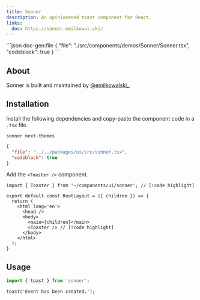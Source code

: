 ```yaml
---
title: Sonner
description: An opinionated toast component for React.
links:
  doc: https://sonner.emilkowal.ski/
---
```


<ComponentPreview name='sonner'>
```json doc-gen:file
{
  "file": "./src/components/demos/Sonner/Sonner.tsx",
  "codeblock": true
}
```
</ComponentPreview>

## About

Sonner is built and maintained by [@emilkowalski\_](https://x.com/emilkowalski_).

## Installation

Install the following dependencies and copy-paste the component code in a `.tsx` file.

```package-install
sonner next-themes
```

<div className='not-prose [&_figure]:max-h-[320px] [&_figure]:overflow-y-auto'>

```json doc-gen:file
{
  "file": "../../packages/ui/src/sonner.tsx",
  "codeblock": true
}
```

</div>

Add the `<Toaster />` component.

```tsx title='app/layout.tsx
import { Toaster } from '~/components/ui/sonner'; // [!code highlight]

export default const RootLayout = ({ children }) => {
  return (
    <html lang='en'>
      <head />
      <body>
        <main>{children}</main>
        <Toaster /> // [!code highlight]
      </body>
    </html>
  );
}
```

## Usage

```ts
import { toast } from 'sonner';
```

```tsx
toast('Event has been created.');
```

